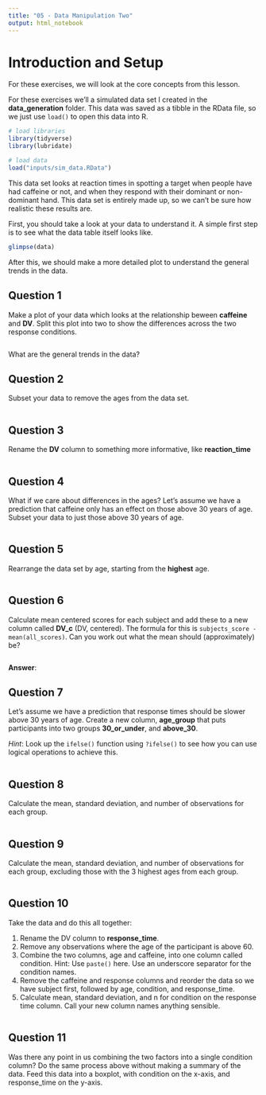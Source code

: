 ```yaml
---
title: "05 - Data Manipulation Two"
output: html_notebook
---
```


# Introduction and Setup

For these exercises, we will look at the core concepts from this lesson.

For these exercises we'll a simulated data set I created in the **data_generation** folder. This data was saved as a tibble in the RData file, so we just use `load()` to open this data into R.

```r
# load libraries
library(tidyverse)
library(lubridate)

# load data
load("inputs/sim_data.RData")
```

This data set looks at reaction times in spotting a target when people have had caffeine or not, and when they respond with their dominant or non-dominant hand. This data set is entirely made up, so we can't be sure how realistic these results are.

First, you should take a look at your data to understand it. A simple first step is to see what the data table itself looks like.

```r
glimpse(data)
```

After this, we should make a more detailed plot to understand the general trends in the data.

## Question 1

Make a plot of your data which looks at the relationship beween **caffeine** and **DV**. Split this plot into two to show the differences across the two response conditions.

```r

```
What are the general trends in the data?

## Question 2

Subset your data to remove the ages from the data set.

```r

```

## Question 3

Rename the **DV** column to something more informative, like **reaction_time**

```r

```

## Question 4

What if we care about differences in the ages? Let's assume we have a prediction that caffeine only has an effect on those above 30 years of age. Subset your data to just those above 30 years of age.

```r

```

## Question 5

Rearrange the data set by age, starting from the **highest** age.

```r

```

## Question 6

Calculate mean centered scores for each subject and add these to a new column called **DV_c** (DV, centered). The formula for this is `subjects_score - mean(all_scores)`. Can you work out what the mean should (approximately) be?

```r

```
**Answer**:

## Question 7

Let's assume we have a prediction that response times should be slower above 30 years of age. Create a new column, **age_group** that puts participants into two groups **30_or_under**, and **above_30**.

*Hint*: Look up the `ifelse()` function using `?ifelse()` to see how you can use logical operations to achieve this.

```r

```

## Question 8

Calculate the mean, standard deviation, and number of observations for each group.

```r

```

## Question 9

Calculate the mean, standard deviation, and number of observations for each group, excluding those with the 3 highest ages from each group.

```r

```

## Question 10 

Take the data and do this all together:

1. Rename the DV column to **response_time**.
2. Remove any observations where the age of the participant is above 60.
3. Combine the two columns, age and caffeine, into one column called condition. Hint: Use `paste()` here. Use an underscore separator for the condition names.
4. Remove the caffeine and response columns and reorder the data so we have subject first, followed by age, condition, and response_time.
5. Calculate mean, standard deviation, and n for condition on the response time column. Call your new column names anything sensible.

```r

```

## Question 11

Was there any point in us combining the two factors into a single condition column? Do the same process above without making a summary of the data. Feed this data into a boxplot, with condition on the x-axis, and response_time on the y-axis.

```r

```

